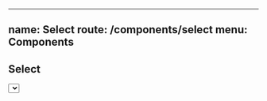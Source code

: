 
---
name: Select
route: /components/select
menu: Components
---





## Select

<Playground wrapper={Wrapper}>
<Select options = {
	[
  {
    label: "Option 1",
    value: 1
  },
  {
    label: "Option 2",
    value: 2
  },
  {
    label: "Option 3",
    value: 3
  }
]
} />
</Playground>
